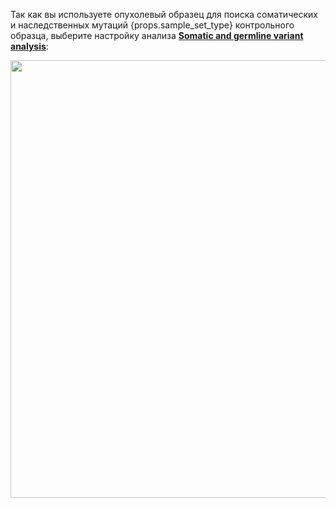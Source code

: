 <span>Так как вы используете опухолевый образец для поиска соматических и наследственных
мутаций {props.sample_set_type} контрольного образца, выберите настройку
анализа <b><a href="/settings/settings/main-presets#somаtic-and-germline-variant-analysis">Somatic and germline variant analysis</a></b>:</span>

<p align="center">
<img src={require('/img/version_1.02/TN_preset.png').default} width="700"/>
</p>